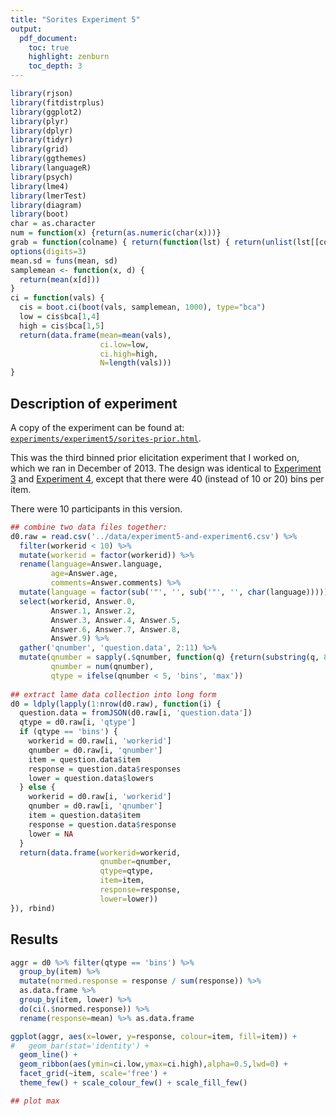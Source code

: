 ```yaml
---
title: "Sorites Experiment 5"
output:
  pdf_document:
    toc: true
    highlight: zenburn
    toc_depth: 3
---
```


```r
library(rjson)
library(fitdistrplus)
library(ggplot2)
library(plyr)
library(dplyr)
library(tidyr)
library(grid)
library(ggthemes)
library(languageR)
library(psych)
library(lme4)
library(lmerTest)
library(diagram)
library(boot)
char = as.character
num = function(x) {return(as.numeric(char(x)))}
grab = function(colname) { return(function(lst) { return(unlist(lst[[colname]])) }) }
options(digits=3)
mean.sd = funs(mean, sd)
samplemean <- function(x, d) {
  return(mean(x[d]))
}
ci = function(vals) {
  cis = boot.ci(boot(vals, samplemean, 1000), type="bca")
  low = cis$bca[1,4]
  high = cis$bca[1,5]
  return(data.frame(mean=mean(vals),
                    ci.low=low,
                    ci.high=high,
                    N=length(vals)))
}
```

## Description of experiment

A copy of the experiment can be found at: [`experiments/experiment5/sorites-prior.html`](../experiments/experiment5/sorites-prior.html).

This was the third binned prior elicitation experiment that I worked on, which we ran in December of 2013. The design was identical to [Experiment 3](experiment3.pdf) and [Experiment 4](experiment4.pdf), except that there were 40 (instead of 10 or 20) bins per item.

There were 10 participants in this version.

```r
## combine two data files together:
d0.raw = read.csv('../data/experiment5-and-experiment6.csv') %>%
  filter(workerid < 10) %>%
  mutate(workerid = factor(workerid)) %>%
  rename(language=Answer.language,
         age=Answer.age,
         comments=Answer.comments) %>%
  mutate(language = factor(sub('"', '', sub('"', '', char(language))))) %>%
  select(workerid, Answer.0,
         Answer.1, Answer.2,
         Answer.3, Answer.4, Answer.5,
         Answer.6, Answer.7, Answer.8,
         Answer.9) %>%
  gather('qnumber', 'question.data', 2:11) %>%
  mutate(qnumber = sapply(.$qnumber, function(q) {return(substring(q, 8))}),
         qnumber = num(qnumber),
         qtype = ifelse(qnumber < 5, 'bins', 'max'))
         
## extract lame data collection into long form
d0 = ldply(lapply(1:nrow(d0.raw), function(i) {
  question.data = fromJSON(d0.raw[i, 'question.data'])
  qtype = d0.raw[i, 'qtype']
  if (qtype == 'bins') {
    workerid = d0.raw[i, 'workerid']
    qnumber = d0.raw[i, 'qnumber']
    item = question.data$item
    response = question.data$responses
    lower = question.data$lowers
  } else {
    workerid = d0.raw[i, 'workerid']
    qnumber = d0.raw[i, 'qnumber']
    item = question.data$item
    response = question.data$response
    lower = NA
  }
  return(data.frame(workerid=workerid,
                    qnumber=qnumber,
                    qtype=qtype,
                    item=item,
                    response=response,
                    lower=lower))
}), rbind)
```

## Results

```r
aggr = d0 %>% filter(qtype == 'bins') %>%
  group_by(item) %>%
  mutate(normed.response = response / sum(response)) %>%
  as.data.frame %>%
  group_by(item, lower) %>%
  do(ci(.$normed.response)) %>%
  rename(response=mean) %>% as.data.frame

ggplot(aggr, aes(x=lower, y=response, colour=item, fill=item)) +
#   geom_bar(stat='identity') +
  geom_line() +
  geom_ribbon(aes(ymin=ci.low,ymax=ci.high),alpha=0.5,lwd=0) +
  facet_grid(~item, scale='free') +
  theme_few() + scale_colour_few() + scale_fill_few()
```

```r
## plot max
```
